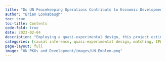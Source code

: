 ```yaml
---
title: "Do UN Peacekeeping Operations Contribute to Economic Development?"
author: "Brian Lookabaugh"
toc: true
toc-title: Contents
code-fold: true
date: 2023-02-04
description: "Employing a quasi-experimental design, this project estimates the causal impact of UN peacekeeping operation deployments and withdrawals on economic development."
categories: [causal inference, quasi-experimental design, matching, IPW, panel data, sensitivity analysis]
page-layout: full
image: "UN PKOs and Development/images/UN Emblem.png"
---
```

